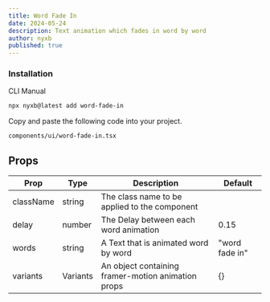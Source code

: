 ```yaml
---
title: Word Fade In
date: 2024-05-24
description: Text animation which fades in word by word
author: nyxb
published: true
---
```


<ComponentPreview name="word-fade-in-demo" />


### Installation

<Tabs defaultValue="cli">

<TabsList>
  <TabsTrigger value="cli">CLI</TabsTrigger>
  <TabsTrigger value="manual">Manual</TabsTrigger>
</TabsList>
<TabsContent value="cli">

```bash
npx nyxb@latest add word-fade-in
```

</TabsContent>

<TabsContent value="manual">

<Steps>

Copy and paste the following code into your project.

```text
components/ui/word-fade-in.tsx
```

<ComponentSource name="word-fade-in" />

</Steps>

</TabsContent>

</Tabs>

## Props

| Prop      | Type     | Description                                        | Default        |
| --------- | -------- | -------------------------------------------------- | -------------- |
| className | string   | The class name to be applied to the component      |                |
| delay     | number   | The Delay between each word animation              | 0.15           |
| words     | string   | A Text that is animated word by word               | "word fade in" |
| variants  | Variants | An object containing framer-motion animation props | {}             |

